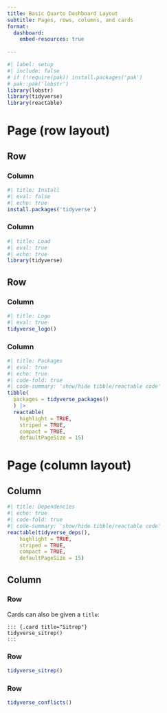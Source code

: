 ```yaml
---
title: Basic Quarto Dashboard Layout
subtitle: Pages, rows, columns, and cards
format:
  dashboard:
    embed-resources: true
    
---
```


```r
#| label: setup
#| include: false
# if (!require(pak)) install.packages('pak')
# pak::pak('lobstr')
library(lobstr)
library(tidyverse)
library(reactable)
```

# Page (row layout)

## Row {height=20%}

### Column {width=50%}

```r
#| title: Install
#| eval: false 
#| echo: true
install.packages('tidyverse')
```

### Column {width=50%}

```r
#| title: Load
#| eval: true 
#| echo: true
library(tidyverse)
```

## Row {height=80%}

### Column {width=40%}

```r
#| title: Logo
#| eval: true 
tidyverse_logo()
```

### Column {width=60%}

```r
#| title: Packages
#| eval: true 
#| echo: true
#| code-fold: true 
#| code-summary: 'show/hide tibble/reactable code'
tibble(
  packages = tidyverse_packages()
  ) |> 
  reactable(
    highlight = TRUE, 
    striped = TRUE, 
    compact = TRUE,
    defaultPageSize = 15)
```

# Page (column layout) {orientation="columns"}

## Column {width=45%}

```r
#| title: Dependencies
#| echo: true
#| code-fold: true 
#| code-summary: 'show/hide tibble/reactable code'
reactable(tidyverse_deps(), 
    highlight = TRUE, 
    striped = TRUE, 
    compact = TRUE,
    defaultPageSize = 15)
```

## Column {width=55%}

### Row {height=20%}

::: {.card}
Cards can also be given a `title`:  
```verbatim
::: {.card title="Sitrep"}
tidyverse_sitrep()
:::
```
:::

### Row {height=60%}

::: {.card title="Sitrep"}
```r
tidyverse_sitrep()
```
:::

### Row {height=20%}

::: {.card title="Conflicts"}
```r
tidyverse_conflicts()
```
:::